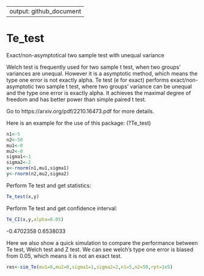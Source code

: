 
---
output: github_document
---


# Te_test
Exact/non-asymptotical two sample test with unequal variance

Welch test is frequently used for two sample t test, when two groups' variances are unequal. However it is a asymptotic method, which means the type one error is not exactly alpha. Te test (e for exact) performs exact/non-asymptotic two sample t test, where two groups' variance can be unequal and the type one error is exactly alpha. It achieves the maximal degree of freedom and has better power than simple paired t test.

Go to https://arxiv.org/pdf/2210.16473.pdf for more details.


Here is an example for the use of this package: (?Te_test)

```r
n1<-5
n2<-50
mu1<-0
mu2<-0
sigma1<-1
sigma2<-2
x<-rnorm(n1,mu1,sigma1)
y<-rnorm(n2,mu2,sigma2)
```

Perform Te test and get statistics:
```r
Te_test(x,y)
```

  
Perform Te test and get confidence interval:  
```r
Te_CI(x,y,alpha=0.05)
```
-0.4702358  0.6538033


Here we also show a quick simulation to compare the performance between Te test, Welch test and Z test. We can see welch's type one error is biased from 0.05, which means it is not an exact test.
```r
res<-sim_Te(mu1=0,mu2=0,sigma1=1,sigma2=2,n1=5,n2=50,rpt=1e5)
```

